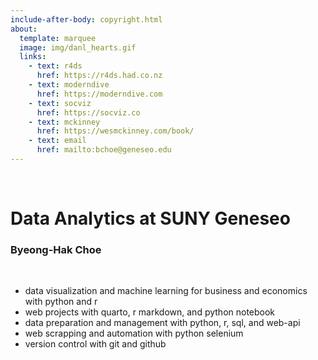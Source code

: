 ```yaml
---
include-after-body: copyright.html
about:
  template: marquee
  image: img/danl_hearts.gif
  links:
    - text: r4ds 
      href: https://r4ds.had.co.nz
    - text: moderndive
      href: https://moderndive.com
    - text: socviz
      href: https://socviz.co
    - text: mckinney
      href: https://wesmckinney.com/book/
    - text: email
      href: mailto:bchoe@geneseo.edu
---
```



<br>

<!-- ````{=html} -->
<!-- <style>iframe{height: 800px; width: 800px}</style> -->
<!-- <iframe height="100%" width="100%" frameborder="no" -->
<!-- src="best-fitting.html"> -->
<!-- </iframe> -->
<!-- ```` -->

# Data Analytics at SUNY Geneseo
### Byeong-Hak Choe

<br>

- data visualization and machine learning for business and economics with python and r
- web projects with quarto, r markdown, and python notebook 
- data preparation and management with python, r, sql, and web-api 
- web scrapping and automation with python selenium
- version control with git and github 



<br><br>
<br><br>
<br><br>
